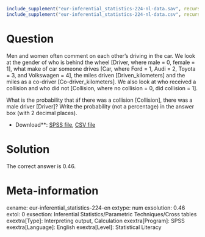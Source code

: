 ```r
include_supplement("eur-inferential_statistics-224-nl-data.sav", recursive = TRUE)
include_supplement("eur-inferential_statistics-224-nl-data.csv", recursive = TRUE)
```

Question
========
Men and women often comment on each other's driving in the car. We look at the gender of who is behind the wheel [Driver, where male = 0, female = 1], what make of car someone drives [Car, where Ford = 1, Audi = 2, Toyota = 3, and Volkswagen = 4], the miles driven [Driven_kilometers] and the miles as a co-driver [Co-driver_kilometers]. We also look at who received a collision and who did not [Collision, where no collision = 0, did collision = 1].

What is the probability that áf there was a collision [Collision], there was a male driver [Driver]? Write the probability (not a percentage) in the answer box (with 2 decimal places).

* Download**: [SPSS file](eur-inferential_statistics-224-nl-data.sav), [CSV file](eur-inferential_statistics-224-nl-data.csv)


Solution
========
The correct answer is 0.46.

Meta-information
================
exname: eur-inferential_statistics-224-en
extype: num
exsolution: 0.46
extol: 0
exsection: Inferential Statistics/Parametric Techniques/Cross tables
exextra[Type]: Interpreting output, Calculation
exextra[Program]: SPSS
exextra[Language]: English
exextra[Level]: Statistical Literacy
